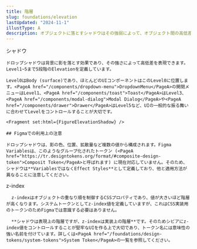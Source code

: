 ```yaml
---
title: 階層
slug: foundations/elevation
lastUpdated: "2024-11-1"
illustType: A
description: オブジェクトに落とすシャドウはその強弱によって、オブジェクト間の高低差を表現し、UIに階層(Elevation)を作り出します。またCSSにおいて階層を指定するz-indexについても取り扱います。
---
```



  <PageSection>
    <PageHeadLine number={1}>シャドウ</PageHeadLine>

    ドロップシャドウは背景に影を落とす効果であり、その強さによって高低差を表現できます。Level1~5まで5段階のElevationを定義しています。

    Level0はBody (surface)であり、ほとんどのUIコンポーネントはこのLevel0に位置します。<PageA href="/components/dropdown-menu">DropdownMenu</PageA>の開閉メニューはLevel1、<PageA href="/components/toast">Toast</PageA>はLevel3、<PageA href="/components/modal-dialog">Modal Dialog</PageA>や<PageA href="/components/drawer">Drawer</PageA>はLevel5など、UIの一般的な振る舞いに合わせてLevelをコントロールすることが大切です。

    <Fragment set:html={FigureElevationShadow} />

    ## Figmaでの利用上の注意

    ドロップシャドウは、影の色、位置、拡散量など複数の値から構成されます。Figma Variablesは、このようなグループ化されたトークン (<PageA href="https://tr.designtokens.org/format/#composite-design-token">Composit Token</PageA>と呼ばれます) に現在対応していません。そのため、シャドウは**VariablesではなくEffect Styles**として定義しており、他と適用方法が異なることに注意してください。

  </PageSection>

  <PageSection>
    <PageHeadLine number={2}>z-index</PageHeadLine>

      z-indexはオブジェクトの重なり順を制御するCSSプロパティであり、値が大きいほど階層が高くなります。システムトークンとしてz-index値を定義していますが、これはCSS実装用のトークンのためFigmaでは意識する必要はありません。

      **シャドウは表現上の階層ですが、z-indexは実装上の階層**です。そのためシビアにz-index値をコントロールすることが堅牢なUIを作る上で大切であり、トークン名には意味性の強い名前を付けています。詳しくは<PageA href="/foundations/design-tokens/system-tokens">System Token</PageA>の一覧を参照してください。

  </PageSection>
